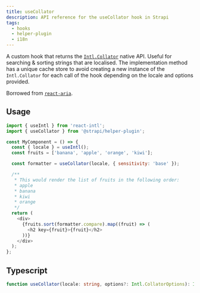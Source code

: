 ```yaml
---
title: useCollator
description: API reference for the useCollator hook in Strapi
tags:
  - hooks
  - helper-plugin
  - i18n
---
```


A custom hook that returns the [`Intl.Collator`](https://developer.mozilla.org/en-US/docs/Web/JavaScript/Reference/Global_Objects/Intl/Collator) native API.
Useful for searching & sorting strings that are localised. The implementation method has a unique cache store to avoid creating a new instance of the
`Intl.Collator` for each call of the hook depending on the locale and options provided.

Borrowed from [`react-aria`](https://github.com/adobe/react-spectrum/blob/main/packages/%40react-aria/i18n/src/useCollator.ts).

## Usage

```js
import { useIntl } from 'react-intl';
import { useCollator } from '@strapi/helper-plugin';

const MyComponent = () => {
  const { locale } = useIntl();
  const fruits = ['banana', 'apple', 'orange', 'kiwi'];

  const formatter = useCollator(locale, { sensitivity: 'base' });

  /**
   * This would render the list of fruits in the following order:
   * apple
   * banana
   * kiwi
   * orange
   */
  return (
    <div>
      {fruits.sort(formatter.compare).map((fruit) => (
        <h2 key={fruit}>{fruit}</h2>
      ))}
    </div>
  );
};
```

## Typescript

```ts
function useCollator(locale: string, options?: Intl.CollatorOptions): Intl.Collator;
```
